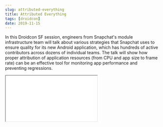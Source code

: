 ```yaml
---
slug: attributed-everything
title: Attributed Everything
tags: [droidcon]
date: 2019-11-15
---
```


In this Droidcon SF session, engineers from Snapchat's module infrastructure team will talk about various strategies
that Snapchat uses to ensure quality for its new Android application, which has hundreds of active contributors across
dozens of individual teams. The talk will show how proper attribution of application resources (from CPU and app size to
frame rate) can be an effective tool for monitoring app performance and preventing regressions.

<iframe
  src="//player.vimeo.com/video/380845292?autopause=0&amp;autoplay=0&amp;color=00adef&amp;portrait=0&amp;byline=0&amp;title=0"
  webkitallowfullscreen=""
  mozallowfullscreen=""
  style={{ height: "400px", width: "100%" }}
  allowfullscreen=""
></iframe>
